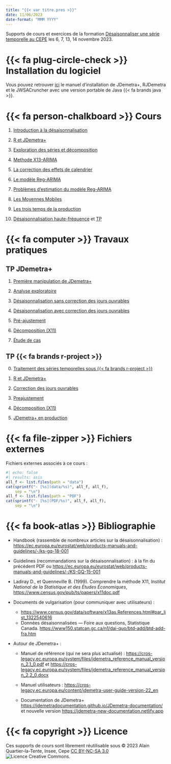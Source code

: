 ```yaml
---
title: "{{< var titre.pres >}}"
date: 11/06/2023
date-format: "MMM YYYY"
---
```


Supports de cours et exercices de la formation [Désaisonnaliser une série temporelle au CEPE](https://www.lecepe.fr/formations/methodes-statistiques/series-temporelles/desaisonnaliser-une-serie-temporelle_42.html) les 6, 7, 13, 14 novembre 2023.

# {{< fa plug-circle-check >}} Installation du logiciel

Vous pouvez retrouver [ici](manuel_installation.qmd) le manuel d'installation de JDemetra+, RJDemetra et le JWSACruncher avec une version portable de Java {{< fa brands java >}}.

# {{< fa person-chalkboard >}} Cours

1.  [Introduction à la désaisonnalisation](Cours/01_introduction.pdf)

2.  [R et JDemetra+](Cours/02_R_et_JD.pdf)

3.  [Exploration des séries et décomposition](Cours/03_Exploration_series.pdf)

4.  [Methode X13-ARIMA](Cours/04_Methode_X13-ARIMA.pdf)

5.  [La correction des effets de calendrier](Cours/05_CJO.pdf)

6.  [Le modèle Reg-ARIMA](Cours/06_Le_modele_Reg-ARIMA.pdf)

7.  [Problèmes d'estimation du modèle Reg-ARIMA](Cours/07_Pb_estimation_regarima.pdf)

8.  [Les Moyennes Mobiles](Cours/08_Les_Moyennes_Mobiles.pdf)

9. [Les trois temps de la production](Cours/09_temps_production.pdf)

10. [Désaisonnalisation haute-fréquence](Cours/10_cvs_hf.pdf) et [TP](TP/R_6_cvs_hf.qmd)

# {{< fa computer >}} Travaux pratiques

## TP JDemetra+

1.  [Première manipulation de JDemetra+](TP/JD_1_Premiere_manipulation_JD.qmd)

2.  [Analyse exploratoire](TP/JD_2_Analyse_exploratoire.qmd)

3.  [Désaisonnalisation sans correction des jours ouvrables](TP/JD_3_CVS_sans_CJO.qmd)

4.  [Désaisonnalisation avec correction des jours ouvrables](TP/JD_4_CVS_CJO.qmd)

5.  [Pré-ajustement](TP/JD_5_Preajustment.qmd)

6.  [Décomposition (X11)](TP/JD_6_X11.qmd)

7.  [Étude de cas](TP/JD_7_Etude_de_cas.qmd)


## TP {{< fa brands r-project >}}

0.  [Traitement des séries temporelles sous {{< fa brands r-project >}}](TP/R_0_Manipulation_series_temporelles.qmd)

1.  [R et JDemetra+](TP/R_1_R_et_JD.qmd)

2.  [Correction des jours ouvrables](TP/R_2_CJO.qmd)

3.  [Preajustement](TP/R_3_Preadjustment.qmd)

4.  [Décomposition (X11)](TP/R_4_X11.qmd)

5.  [JDemetra+ en production](TP/R_5_JD_in_production.qmd)

# {{< fa file-zipper >}} Fichiers externes

Fichiers externes associés à ce cours :

```r
#| echo: false
#| results: asis
all_f <- list.files(path = "data")
cat(sprintf("- [%s](data/%s)", all_f, all_f),
	sep = "\n")
all_f <- list.files(path = "PDF")
cat(sprintf("- [%s](PDF/%s)", all_f, all_f),
	sep = "\n")
```



# {{< fa book-atlas >}}  Bibliographie

- Handbook (rassemble de nombreux articles sur la désaisonnalisation)\ : <https://ec.europa.eu/eurostat/web/products-manuals-and-guidelines/-/ks-gq-18-001>

- Guidelines (recommandations sur la désaisonnalisation)\ : à la fin du précédent PDF ou <https://ec.europa.eu/eurostat/web/products-manuals-and-guidelines/-/KS-GQ-15-001>

-  Ladiray D., et Quenneville B. (1999). Comprendre la méthode X11, *Institut National de la Statistique et des Études Économiques*, <https://www.census.gov/pub/ts/papers/x11doc.pdf>

- Documents de vulgarisation (pour communiquer avec utilisateurs) :

	- <https://www.census.gov/data/software/x13as.References.html#par_list_1322540616>
	- Données désaisonnalisées — Foire aux questions, Statistique Canada. <https://www150.statcan.gc.ca/n1/dai-quo/btd-add/btd-add-fra.htm>


- Autour de JDemetra+ :

	- Manuel de référence (qui ne sera plus actualisé) : <https://cros-legacy.ec.europa.eu/system/files/jdemetra_reference_manual_version_2.1_0.pdf> et <https://cros-legacy.ec.europa.eu/system/files/jdemetra_reference_manual_version_2.2_0.docx> 

	- Manuel utilisateurs : <https://cros-legacy.ec.europa.eu/content/jdemetra-user-guide-version-22_en>

	- Documentation de JDemetra+ <https://jdemetradocumentation.github.io/JDemetra-documentation/> et nouvelle version <https://jdemetra-new-documentation.netlify.app>
	
# {{< fa copyright >}} Licence

Ces supports de cours sont librement réutilisable sous © 2023 Alain Quartier-la-Tente, Insee, Cepe [CC BY-NC-SA 3.0 <img src="https://i.creativecommons.org/l/by-nc-sa/4.0/88x31.png" alt="Licence Creative Commons" style="display: inline-block; margin: 0"/>](http://creativecommons.org/licenses/by-nc-sa/4.0/).

